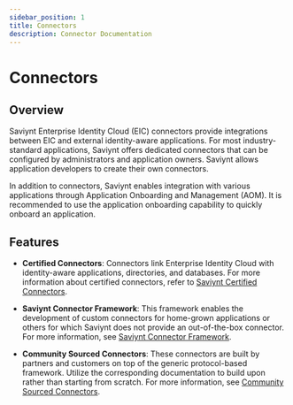 ```yaml
---
sidebar_position: 1
title: Connectors
description: Connector Documentation
---
```


# Connectors

## Overview

Saviynt Enterprise Identity Cloud (EIC) connectors provide integrations between EIC and external identity-aware applications. For most industry-standard applications, Saviynt offers dedicated connectors that can be configured by administrators and application owners. 
Saviynt allows application developers to create their own connectors.

In addition to connectors, Saviynt enables integration with various applications through Application Onboarding and Management (AOM). It is recommended to use the application onboarding capability to quickly onboard an application.

## Features

- **Certified Connectors**: Connectors link Enterprise Identity Cloud with identity-aware applications, directories, and databases. For more information about certified connectors, refer to [Saviynt Certified Connectors](link).

- **Saviynt Connector Framework**: This framework enables the development of custom connectors for home-grown applications or others for which Saviynt does not provide an out-of-the-box connector. For more information, see [Saviynt Connector Framework](link).

- **Community Sourced Connectors**: These connectors are built by partners and customers on top of the generic protocol-based framework. Utilize the corresponding documentation to build upon rather than starting from scratch. For more information, see [Community Sourced Connectors](link).

